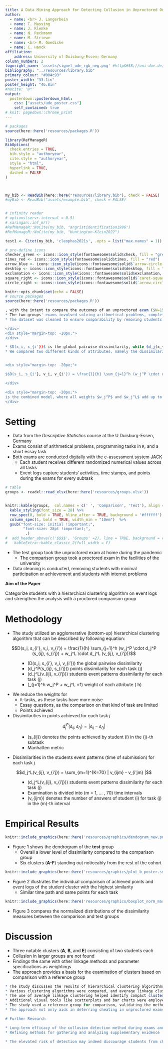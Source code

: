 ```yaml
---
title: A Data Mining Approach for Detecting Collusion in Unproctored Online Exams
author:
  - name: <br> J. Langerbein
  - name: T. Massing
  - name: J. Klenke
  - name: N. Reckmann
  - name: M. Striewe
  - name: <br> M. Goedicke
  - name: C. Hanck
affiliation:
    address: University of Duisburg-Essen; Germany
column_numbers: 2
logoright_name: 'assets/signet_ude_rgb_neg.png' #http&#58;//uni-due.de/imperia/md/images/offen_im_denken/signet_ude_rgb_neg.png
bibliography: "../resources/library.bib"
primary_colour: "#004c93"
poster_width: "33.1in"
poster_height: "46.8in"
#nocite: '@*'
output:  
  posterdown::posterdown_html:
    css: ["assets/ude_poster.css"]
    self_contained: true
# knit: pagedown::chrome_print
---
```


```r
# packages
source(here::here('resources/packages.R'))

library(RefManageR)
BibOptions(
  check.entries = TRUE,
  bib.style = "authoryear",
  cite.style = "authoryear",
  style = "html",
  hyperlink = TRUE,
  dashed = FALSE
)



my_bib <- ReadBib(here::here("resources/library.bib"), check = FALSE)
#myBib <- ReadBib("assets/example.bib", check = FALSE)


# infinity reader
# options(servr.interval = 0.5)
# xaringan::inf_mr()
#RefManageR::NoCite(my_bib, "angristidentification1996")
#RefManageR::NoCite(my_bib, "Huntington-Klein2022")

test1 <- Citet(my_bib, 'cleophas2021s', .opts = list("max.names" = 1))

# pre-define icons
checker_green <- icons::icon_style(fontawesome$solid$check, fill = "green")
times_red <- icons::icon_style(fontawesome$solid$times, fill = "red")
arrow_blue <- icons::icon_style(icons::fontawesome$solid$`arrow-circle-right`, fill = "#004c93")
desktop <- icons::icon_style(icons::fontawesome$solid$desktop, fill = "#004c93")
exclamation <- icons::icon_style(icons::fontawesome$solid$exclamation, fill = "#004c93")
square_right <- icons::icon_style(icons::fontawesome$solid$`caret-square-right`, fill = "#004c93")
circle_right <- icons::icon_style(icons::fontawesome$solid$`arrow-circle-right`, fill ="#004c93")

```


```r
knitr::opts_chunk$set(echo = FALSE)
# source packages
source(here::here('resources/packages.R'))
```

```r
, with the intent to compare the outcomes of an unproctored exam ($N=151$) during the COVID-19 pandemic with a proctored exam ($N=109$) held in-person before the pandemic.
* The two groups' exams involved solving arithmetical problems, completing R programming tasks, and writing a short essay. During the exam process, student activities and time stamps were tracked in event logs, and the points achieved for each task were recorded.
* The dataset was cleaned to ensure comparability by removing students with minimal participation or achievement, as well as those who encountered internet issues.

</div>
<div style="margin-top: -20px;">
</div>

* $D(x_i, x_{i'})$ is the global pairwise dissimilarity, while $d_j(x_{ij}, x_{i'j})$ denotes the pairwise attribute dissimilarity. The weights $w_j$ sum up to 1. Index $i$ denotes the number of Students $i = 1, ..., N$ with $N = 151$ students, while $j$ is the index for each of the $h$ attributes.
* We compared two different kinds of attributes, namely the dissimilarities in the student´s event patters (time of submission) defined as $d_j^L(v_{ij}, v_{i'j})$ and the dissimilarities in points achieved $d_j^P(s_{ij}, s_{i'j})$.


<div style="margin-top: -20px;">

$$D(s_i, s_{i'}, v_i, v_{i'}) = \frac{1}{h} \sum_{j=1}^h (w_j^P \cdot d_j^P (s_{ij}, s_{i'j}) + w_j^L \cdot d_j^L (v_{ij}, v_{i'j}))$$

</div>

<div style="margin-top: -20px;">
is the combined model, where all weights $w_j^P$ and $w_j^L$ add up to one.
</div>

```

# Setting

* Data from the *Descriptive Statistics* course at the U Duisburg-Essen, Germany
* Exams consist of arithmetical problems, programming tasks in `R`, and a short essay task
* Both exams are conducted digitally with the e-assessment system [JACK](https://www.uni-due.de/zim/services/jack.php)
  * Each student receives different randomized numerical values across all tasks
  * Event logs capture students' activities, time stamps, and points during the exams for every subtask

```r
# table  
groups <- readxl::read_xlsx(here::here('resources/groups.xlsx'))


knitr::kable(groups,  col.names = c(' ', 'Comparison', 'Test'), align = ('lcc')) %>% #,              caption = 'Overview of the test and comparison group') %>%
  kable_styling(font_size = 28) %>%
  row_spec(0, bold = TRUE, hline_after = TRUE, background = '#ffffff') %>%
  column_spec(1, bold = TRUE, width_min = "10em")  %>%
  gsub("font-size: initial !important;", 
        "font-size: 28pt !important;", 
         .)
#  add_header_above(c('$$$$', 'Groups' =2), line = TRUE, background = c('#ffffff', '#ffffff'))
#   kableExtra::kable_classic_2(full_width = F)

```

* The test group took the unproctored exam at home during the pandemic
  * The comparison group took a proctored exam in the facilities of the university
* Data cleaning is conducted, removing students with minimal participation or achievement and students with internet problems




<div class="blockquote">
**Aim of the Paper** 

Categorize students with a hierarchical clustering algorithm on event logs and strengthen the analysis with a proctored comparison group
</div>

<div style="margin-top: +40px;">


# Methodology

* The study utilized an agglomerative (bottom-up) hierarchical clustering  algorithm that can be described by following equation:


$$D(s_i, s_{i'}, v_i, v_{i'}) = \frac{1}{h} \sum_{j=1}^h (w_j^P \cdot d_j^P (s_{ij}, s_{i'j}) + w_j^L \cdot d_j^L (v_{ij}, v_{i'j}))$$

<ul> 
  <ul>
    <ul>
      <li> \(D(s_i, s_{i'}, v_i, v_{i'})\) the global pairwise dissimilarity </li>
      <li> \(d_j^P(s_{ij}, s_{i'j})\) points dissimilarity for each task \(j\) </li>
      <li> \(d_j^L(v_{ij}, v_{i'j})\) students event patterns dissimilarity for each task \(j\) </li>
      <li> \(\sum_{j=1}^h w_j^P + w_j^L =1\) weight of each attribute \( h\) </li>
    </ul>
  </ul>
</ul>

* We reduce the weights for 
  + `R`-tasks, as these tasks have more noise 
  + Essay questions, as the comparison on that kind of task are limited 
  + Points achieved

* Dissimilarities in points achieved for each task $j$ 

$$d_j^P(s_{ij}, s_{i'j}) = |  s_{ij} - s_{i'j} |$$

<ul> 
  <ul>
    <ul>
      <li> \(s_{ij}\) denotes the points achieved by student \(i\) in the \(j\)-th subtask </li>
      <li> Manhatten metric </li>
    </ul>
  </ul>
</ul>

* Dissimilarities in the students event patterns (time of submission) for each task $j$  

$$d_j^L(v_{ij}, v_{i'j}) = \sum_{m=1}^{K=70} | v_{ijm} - v_{i'jm} |$$

<ul> 
  <ul>
    <ul>
      <li> \(d_j^L(v_{ij}, v_{i'j})\) students event patterns dissimilarity for each task \(j\)</li>
      <li> Examination is divided into \(m = 1, ... , 70\) time intervals </li>
      <li> \(v_{ijm}\) denotes the number of answers of student \(i\) for task \(j\) in the \(m\)-th interval </li>
    </ul>
  </ul>
</ul>


# Empirical Results

```r

knitr::include_graphics(here::here('resources/graphics/dendogram_new.png'))

```

* Figure 1 shows the dendrogram of the **test** group
  * Overall a lower level of dissimilarity compared to the comparison group
  * Six clusters (<strong>A-F</strong>) standing out noticeably from the rest of the cohort

```r

knitr::include_graphics(here::here('resources/graphics/plot_b_poster.svg'))
```

* Figure 2 illustrates the individual comparison of achieved points and event logs of the student cluster with the highest similarity
  * Similar time path and same points for each task 

```r

knitr::include_graphics(here::here('resources/graphics/boxplot_norm_marked_poster.png'))

```

* Figure 3 compares the normalized distributions of the dissimilarity measures between the comparison and test groups

# Discussion

* Three notable clusters (**A**, **B**, and **E**) consisting of two students each
* Collusion in larger groups are not found
* Findings the same with other linkage methods and parameter specifications as weightings
* The approach provides a basis for the examination of clusters based on comparison with a reference group



```r
* The study discusses the results of hierarchical clustering algorithms, visually represented via a dendrogram, a tree-like structure.
* Various clustering algorithms were compared, and average linkage clustering was found to be the most suitable for the analysis.
* The use of average linkage clustering helped identify compact clusters (specifically clusters **A**, **B**, and **E**), suggesting a lack of large group collusion.
* Additional visual tools like scatterplots and bar charts were employed to examine similarities among students within these clusters.
* The study used a reference group for comparison, validating the method's effectiveness in detecting collusion, though limitations exist due to unknown ground truth.
* The approach not only aids in deterring cheating in unproctored exams but also contributes to the broader digital transformation of education, equipping us to handle unforeseen future challenges similar to the COVID-19 pandemic.

# Further Research

* Long-term efficacy of the collusion detection method during exams and its impact on academic integrity and student behavior
* Refining methods for gathering and analyzing supplementary evidence

* The elevated risk of detection may indeed discourage students from cheating in unproctored exams 
```



<!--
# References


<font size="6"> 

```r
#test_bib <- Citet(my_bib, 'hollister2009proctored', .opts = list("max.names" = 2))
PrintBibliography(my_bib, .opts = list(style = "text", "max.names" = 100), start = 1)
```

</font>

<div id="refs"></div>

-->


